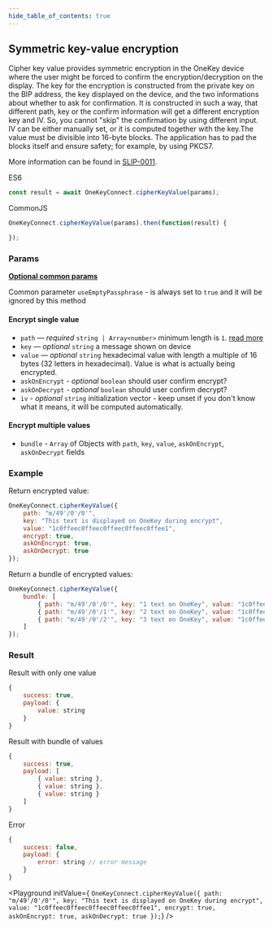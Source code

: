 ```yaml
---
hide_table_of_contents: true
---
```


## Symmetric key-value encryption

Cipher key value provides symmetric encryption in the OneKey device where the user might be forced to confirm the encryption/decryption on the display. The key for the encryption is constructed from the private key on the BIP address, the key displayed on the device, and the two informations about whether to ask for confirmation. It is constructed in such a way, that different path, key or the confirm information will get a different encryption key and IV. So, you cannot "skip" the confirmation by using different input. IV can be either manually set, or it is computed together with the key.The value must be divisible into 16-byte blocks. The application has to pad the blocks itself and ensure safety; for example, by using PKCS7.

More information can be found in [SLIP-0011](https://github.com/satoshilabs/slips/blob/master/slip-0011.md).

ES6
```javascript
const result = await OneKeyConnect.cipherKeyValue(params);
```

CommonJS
```javascript
OneKeyConnect.cipherKeyValue(params).then(function(result) {

});
```

### Params

[**Optional common params**](./commonParams)

Common parameter `useEmptyPassphrase` - is always set to `true` and it will be ignored by this method

#### Encrypt single value
* `path` — *required* `string | Array<number>` minimum length is `1`. [read more](./path)
* `key` — *optional* `string` a message shown on device
* `value` — *optional* `string` hexadecimal value with length a multiple of 16 bytes (32 letters in hexadecimal). Value is what is actually being encrypted.
* `askOnEncrypt` - *optional* `boolean` should user confirm encrypt?
* `askOnDecrypt` - *optional* `boolean` should user confirm decrypt?
* `iv` - *optional* `string` initialization vector - keep unset if you don't know what it means, it will be computed automatically.

#### Encrypt multiple values

* `bundle` - `Array` of Objects with `path`, `key`, `value`, `askOnEncrypt`, `askOnDecrypt` fields

### Example

Return encrypted value:

```javascript
OneKeyConnect.cipherKeyValue({
    path: "m/49'/0'/0'",
    key: "This text is displayed on OneKey during encrypt",
    value: "1c0ffeec0ffeec0ffeec0ffeec0ffee1",
    encrypt: true,
    askOnEncrypt: true,
    askOnDecrypt: true
});
```

Return a bundle of encrypted values:

```javascript
OneKeyConnect.cipherKeyValue({
    bundle: [
        { path: "m/49'/0'/0'", key: "1 text on OneKey", value: "1c0ffeec0ffeec0ffeec0ffeec0ffee1", encrypt: true  },
        { path: "m/49'/0'/1'", key: "2 text on OneKey", value: "1c0ffeec0ffeec0ffeec0ffeec0ffee1", encrypt: false },
        { path: "m/49'/0'/2'", key: "3 text on OneKey", value: "1c0ffeec0ffeec0ffeec0ffeec0ffee1" }
    ]
});
```
### Result
Result with only one value
```javascript
{
    success: true,
    payload: {
        value: string
    }
}
```
Result with bundle of values
```javascript
{
    success: true,
    payload: [
        { value: string },
        { value: string },
        { value: string }
    ]
}
```
Error
```javascript
{
    success: false,
    payload: {
        error: string // error message
    }
}
```

<Playground
    initValue={
`OneKeyConnect.cipherKeyValue({
    path: "m/49'/0'/0'",
    key: "This text is displayed on OneKey during encrypt",
    value: "1c0ffeec0ffeec0ffeec0ffeec0ffee1",
    encrypt: true,
    askOnEncrypt: true,
    askOnDecrypt: true
});`}
/>
